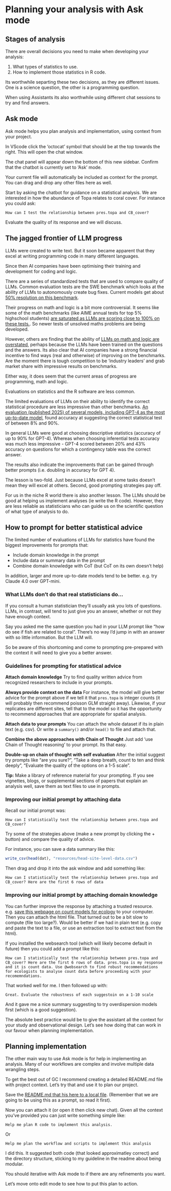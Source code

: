 # Planning your analysis with Ask mode

## Stages of analysis 

There are overall decisions you need to make when developing your analysis:

1. What types of statistics to use. 
2. How to implement those statistics in R code. 

Its worthwhile separting these two decisions, as they are different issues. One is a science question, the other is a programming question. 

When using Assistants its also worthwhile using different chat sessions to try and find answers. 

## Ask mode 

Ask mode helps you plan analysis and implementation, using context from your project. 

In VScode click the 'octocat' symbol that should be at the top towards the right. This will open the chat window. 

The chat panel will appear down the bottom of this new sidebar. Confirm that the chatbot is currently set to 'Ask' mode. 

Your current file will automatically be included as context for the prompt. You can drag and drop any other files here as well. 

Start by asking the chatbot for guidance on a statistical analysis. We are interested in how the abundance of Topa relates to coral cover. For instance you could ask:

```
How can I test the relationship between pres.topa and CB_cover?
```

Evaluate the quality of its response and we will discuss. 

## The jagged frontier of LLM progress

LLMs were created to write text. But it soon became apparent that they excel at writing programming code in many different languages. 

Since then AI companies have been optimising their training and development for coding and logic. 

There are a series of standardized tests that are used to compare quality of LLMs. Common evaluation tests are the SWE benchmark which looks at the ability of LLMs to autonomously create bug fixes. Current models get about [50% resolution on this benchmark](https://www.swebench.com/). 

Their progress on math and logic is a bit more controversial. It seems like some of the math benchmarks (like AIME annual tests for top 5% highschool students) [are saturated as LLMs are scoring close to 100% on these tests.](https://epoch.ai/frontiermath/the-benchmark). So newer tests of unsolved maths problems are being developed. 

However, others are finding that the ability of [LLMs on math and logic are overstated](https://garymarcus.substack.com/p/reports-of-llms-mastering-math-have), perhaps because the LLMs have been trained on the questions and the answers. Its also clear that AI companies have a strong financial incentive to find ways (real and otherwise) of improving on the benchmarks. Are the moment there is tough competition to be 'industry leaders' and grab market share with impressive results on benchmarks. 

Either way, it does seem that the current areas of progress are programming, math and logic. 

Evaluations on statistics and the R software are less common. 

The limited evaluations of LLMs on their ability to identify the correct statistical procedure are less impressive than other benchmarks. [An evaluation (published 2025) of several models, including GPT-4 as the most up-to-date model](https://arxiv.org/abs/2406.07815), found accuracy at suggesting the correct statistical test of between 8% and 90%. 

In general LLMs were good at choosing descriptive statistics (accuracy of up to 90% for GPT-4). Whereas when choosing inferential tests accuracy was much less impressive - GPT-4 scored between 20% and 43% accuracy on questions for which a contingency table was the correct answer. 

The results also indicate the improvements that can be gained through better prompts (i.e. doubling in accuracy for GPT 4). 

The lesson is two-fold. Just because LLMs excel at some tasks doesn't mean they will excel at others. Second, good prompting strategies pay off. 

For us in the niche R world there is also another lesson. The LLMs should be good at helping us implement analyses (ie write the R code). However, they are less reliable as statisticians who can guide us on the scientific question of what type of analysis to do. 

## How to prompt for better statistical advice

The limited number of evaluations of LLMs for statistics have found the biggest improvements for prompts that:

- Include domain knowledge in the prompt
- Include data or summary data in the prompt
- Combine domain knowledge with CoT (but CoT on its own doesn't help)

In addition, larger and more up-to-date models tend to be better. e.g. try Claude 4.0 over GPT-mini.  

### What LLMs don't do that real statisticians do... 

If you consult a human statistician they'll usually ask you lots of questions. LLMs, in contrast, will tend to just give you an answer, whether or not they have enough context. 

Say you asked me the same question you had in your LLM prompt like "how do see if fish are related to coral". There's no way I'd jump in with an answer with so little information. But the LLM will. 

So be aware of this shortcoming and come to prompting pre-prepared with the context it will need to give you a better answer. 

### Guidelines for prompting for statistical advice

**Attach domain knowledge** Try to find quality written advice from recognized researchers to include in your prompts. 

**Always provide context on the data** For instance, the model will give better advice for the prompt above if we tell it that `pres.topa` is integer counts (it will probably then recommend poisson GLM straight away). Likewise, if your replicates are different sites, tell that to the model so it has the opportunity to recommend approaches that are appropriate for spatial analysis. 

**Attach data to your prompts** You can attach the whole dataset if its in plain text (e.g. csv). Or write a `summary()` and/or `head()` to file and attach that. 

**Combine the above approaches with Chain of Thought** Just add 'use Chain of Thought reasoning' to your prompt. Its that easy. 

**Double-up on chain of thought with self evaluation** After the initial suggest try prompts like "are you sure?", "Take a deep breath, count to ten and think deeply", "Evaluate the quality of the options on a 1-5 scale". 

::: {.tip}
**Tip:** Make a library of reference material for your prompting. If you see vignettes, blogs, or supplemental sections of papers that explain an analysis well, save them as text files to use in prompts. 
:::


### Improving our initial prompt by attaching data

Recall our initial prompt was: 

```
How can I statistically test the relationship between pres.topa and CB_cover?
```

Try some of the strategies above (make a new prompt by clicking the  + button) and compare the quality of advice. 

For instance, you can save a data summary like this: 

```r
write_csv(head(dat), "resources/head-site-level-data.csv")
```

Then drag and drop it into the ask window and add something like:

```
How can I statistically test the relationship between pres.topa and CB_cover? Here are the first 6 rows of data
```

### Improving our initial prompt by attaching domain knowledge

You can further improve the response by attaching a trusted resource. e.g. [save this webpage on count models for ecology](https://environmentalcomputing.net/statistics/glms/glm-2/) to your computer. Then you can  attach the html file. That turned out to be a bit slow to compute (file too large?). Would be better if we had in plain text (e.g. copy and paste the text to a file, or use an extraction tool to extract text from the html).

If you installed the websearch tool (which will likely become default in future) then you could add a prompt like this:

```
How can I statistically test the relationship between pres.topa and CB_cover? Here are the first 6 rows of data. pres.topa is my response and it is count data. Use @websearch to find robust recommendations for ecologists to analyse count data before proceeding with your recomemndations. 
```

That worked well for me. I then followed up with:

```
Great. Evaluate the robustness of each suggestoin on a 1-10 scale
```

And it gave me a nice summary suggesting to try overdispersion models first (which is a good suggestion). 

The absolute best practice would be to give the assistant all the context for your study and observational design. Let's see how doing that can work in our favour when planning implementation. 

## Planning implementation 

The other main way to use Ask mode is for help in implementing an analysis. Many of our workflows are complex and involve multiple data wrangling steps. 

To get the best out of GC I recommend creating a detailed README.md file with project context. Let's try that and use it to plan our project. 

Save the [README.md that his here to a local file](https://github.com/cbrown5/R-llm-workshop/tree/main/resources/benthic-analysis). (Remember that we are going to be using this as a prompt, so read it first). 

Now you can attach it (or open it then click new chat). Given all the context you've provided you can just write something simple like: 

```
Help me plan R code to implement this analysis. 
```

Or
```
Help me plan the workflow and scripts to implement this analysis
```

I did this. It suggested both code (that looked approximatley correct) and the directory structure, sticking to my guideline in the readme about being modular. 

You should iterative with Ask mode to if there are any refinements you want. 

Let's move onto edit mode to see how to put this plan to action. 